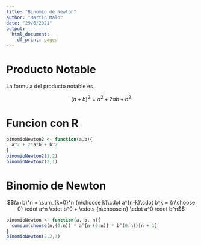 ```yaml
---
title: "Binomio de Newton"
author: "Martin Malo"
date: "29/6/2021"
output:
  html_document:
    df_print: paged
---
```


# Producto Notable

La formula del producto notable es 

$$(a+b)^2 = a^2 + 2ab + b^2$$

# Funcion con R

```r
binomioNewton2 <- function(a,b){
  a^2 + 2*a*b + b^2
}
binomioNewton2(1,2)
binomioNewton2(2,1)
```

# Binomio de Newton

$$(a+b)^n = \sum_{k=0}^n {n\choose k}\cdot a^{n-k}\cdot b^k = {n\choose 0} \cdot a^n \cdot b^0 + \cdots {n\choose n} \cdot a^0 \cdot b^n$$ 

```r
binomioNewton <- function(a, b, n){
  cumsum(choose(n,(0:n)) * a^{n-(0:n)} * b^(0:n))[n + 1]
}
binomioNewton(2,2,3)
```








